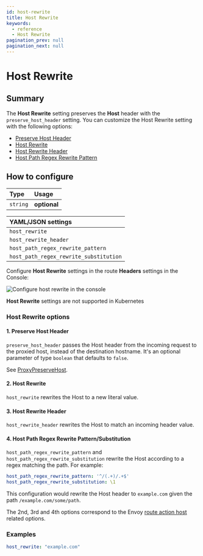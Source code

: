 ```yaml
---
id: host-rewrite
title: Host Rewrite
keywords:
  - reference
  - Host Rewrite
pagination_prev: null
pagination_next: null
---
```



# Host Rewrite

## Summary

The **Host Rewrite** setting preserves the **Host** header with the `preserve_host_header` setting. You can customize the Host Rewrite setting with the following options:

- [Preserve Host Header](#1-preserve-host-header)
- [Host Rewrite](#2-host-rewrite)
- [Host Rewrite Header](#3-host-rewrite-header)
- [Host Path Regex Rewrite Pattern](#4-host-path-regex-rewrite-patternsubstitution)

## How to configure

| **Type** | **Usage** |
| :--- | :--- |
| `string` | **optional** |

<Tabs>
<TabItem value="Core" label="Core">

| **YAML**/**JSON** settings |
| :--- |
| `host_rewrite`|
| `host_rewrite_header`|
| `host_path_regex_rewrite_pattern`|
| `host_path_regex_rewrite_substitution`|

</TabItem>
<TabItem value="Enterprise" label="Enterprise">

Configure **Host Rewrite** settings in the route **Headers** settings in the Console:

![Configure host rewrite in the console](../img/routes/headers/rewrite-host-header.gif)

</TabItem>
<TabItem value="Kubernetes" label="Kubernetes">

**Host Rewrite** settings are not supported in Kubernetes

</TabItem>
</Tabs>

### Host Rewrite options

#### 1. Preserve Host Header

`preserve_host_header` passes the Host header from the incoming request to the proxied host, instead of the destination hostname. It's an optional parameter of type `boolean` that defaults to `false`.

See [ProxyPreserveHost](http://httpd.apache.org/docs/2.0/mod/mod_proxy.html#proxypreservehost).

#### 2. Host Rewrite

`host_rewrite` rewrites the Host to a new literal value.

#### 3. Host Rewrite Header

`host_rewrite_header` rewrites the Host to match an incoming header value.

#### 4. Host Path Regex Rewrite Pattern/Substitution

`host_path_regex_rewrite_pattern` and `host_path_regex_rewrite_substitution` rewrite the Host according to a regex matching the path. For example:

   ```yaml
   host_path_regex_rewrite_pattern: '^/(.+)/.+$'
   host_path_regex_rewrite_substitution: \1
   ```

   This configuration would rewrite the Host header to `example.com` given the path `/example.com/some/path`.

The 2nd, 3rd and 4th options correspond to the Envoy [route action host](https://www.envoyproxy.io/docs/envoy/latest/api-v3/config/route/v3/route_components.proto.html#config-route-v3-routeaction) related options.

### Examples

```yaml
host_rewrite: "example.com"
```
